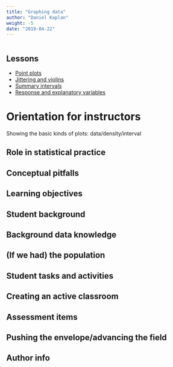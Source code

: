 ```yaml
---
title: "Graphing data"
author: "Daniel Kaplan"
weight: -5
date: "2019-04-22"
---
```


```r

```

## Lessons

* [Point plots](/lessons/point_plot)
* [Jittering and violins](/lessons/jittering/)
* [Summary intervals](/lessons/summary-interval/)
* [Response and explanatory variables](/lessons/response-and-explanatory/)


# Orientation for instructors

Showing the basic kinds of plots: data/density/interval

## Role in statistical practice


## Conceptual pitfalls



## Learning objectives 




## Student background


## Background data knowledge

## (If we had) the population



## Student tasks and activities


## Creating an active classroom



## Assessment items

## Pushing the envelope/advancing the field


## Author info

